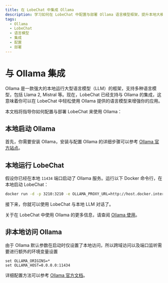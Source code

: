 ```yaml
---
title: 在 LobeChat 中集成 Ollama
description: 学习如何在 LobeChat 中配置与部署 Ollama 语言模型框架，提升本地大模型使用体验。
tags:
  - Ollama
  - LobeChat
  - 语言模型
  - 集成
  - 配置
  - 部署
---
```


# 与 Ollama 集成

Ollama 是一款强大的本地运行大型语言模型（LLM）的框架，支持多种语言模型，包括 Llama 2, Mistral 等。现在，LobeChat 已经支持与 Ollama 的集成，这意味着你可以在 LobeChat 中轻松使用 Ollama 提供的语言模型来增强你的应用。

本文档将指导你如何配置与部署 LobeChat 来使用 Ollama：

## 本地启动 Ollama

首先，你需要安装 Ollama，安装与配置 Ollama 的详细步骤可以参考 [Ollama 官方站点](https://ollama.com)。

## 本地运行 LobeChat

假设你已经在本地 `11434` 端口启动了 Ollama 服务。运行以下 Docker 命令行，在本地启动 LobeChat：

```bash
docker run -d -p 3210:3210 -e OLLAMA_PROXY_URL=http://host.docker.internal:11434/v1 lobehub/lobe-chat
```

接下来，你就可以使用 LobeChat 与本地 LLM 对话了。

关于在 LobeChat 中使用 Ollama 的更多信息，请查阅 [Ollama 使用](/zh/usage/providers/ollama)。

## 非本地访问 Ollama

由于 Ollama 默认参数在启动时仅设置了本地访问，所以跨域访问以及端口监听需要进行额外的环境变量设置
```
set OLLAMA_ORIGINS=*
set OLLAMA_HOST=0.0.0.0:11434
```
详细配置方法可以参考 [Ollama 官方文档](https://ollama.com/docs/configuration)。
